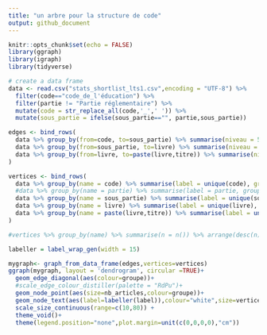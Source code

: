 ```yaml
---
title: "un arbre pour la structure de code"
output: github_document
---
```


```r
knitr::opts_chunk$set(echo = FALSE)
library(ggraph)
library(igraph)
library(tidyverse)
```

```r
# create a data frame 
data <- read.csv("stats_shortlist_lts1.csv",encoding = "UTF-8") %>% 
  filter(code=="code_de_l'éducation") %>%
  filter(partie != "Partie réglementaire") %>%
  mutate(code = str_replace_all(code,'_',' ')) %>%
  mutate(sous_partie = ifelse(sous_partie=="", partie,sous_partie))
```

```r

edges <- bind_rows(
  data %>% group_by(from=code, to=sous_partie) %>% summarise(niveau = 5, groupe="code"),
  data %>% group_by(from=sous_partie, to=livre) %>% summarise(niveau = 4, groupe=unique(sous_partie)),
  data %>% group_by(from=livre, to=paste(livre,titre)) %>% summarise(niveau = 3, groupe=unique(sous_partie))
)

vertices <- bind_rows(
  data %>% group_by(name = code) %>% summarise(label = unique(code), groupe = "code", niveau = 10, nb_articles = sum(nb_articles)),
  #data %>% group_by(name = partie) %>% summarise(label = partie, groupe = partie, niveau = 5, nb_articles = sum(nb_articles)),
  data %>% group_by(name = sous_partie) %>% summarise(label = unique(sous_partie), groupe = unique(sous_partie), niveau = 4, nb_articles = sum(nb_articles)),
  data %>% group_by(name = livre) %>% summarise(label = unique(livre), groupe = unique(sous_partie), niveau = 3, nb_articles = sum(nb_articles)),
  data %>% group_by(name = paste(livre,titre)) %>% summarise(label = unique(titre), groupe = unique(sous_partie), niveau = 2, nb_articles = sum(nb_articles))
)

#vertices %>% group_by(name) %>% summarise(n = n()) %>% arrange(desc(n))

labeller = label_wrap_gen(width = 15)

mygraph<- graph_from_data_frame(edges,vertices=vertices) 
ggraph(mygraph, layout = 'dendrogram', circular =TRUE)+
  geom_edge_diagonal(aes(colour=groupe))+
  #scale_edge_colour_distiller(palette = "RdPu")+
  geom_node_point(aes(size=nb_articles,colour=groupe))+
  geom_node_text(aes(label=labeller(label)),colour="white",size=vertices$niveau)+
  scale_size_continuous(range=c(10,80)) +
  theme_void()+
  theme(legend.position="none",plot.margin=unit(c(0,0,0,0),"cm"))

```

